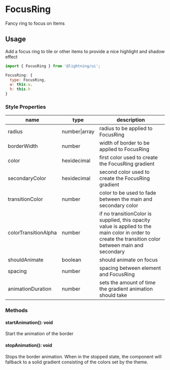 
# FocusRing

Fancy ring to focus on Items

## Usage

Add a focus ring to tile or other items to provide a nice highlight
and shadow effect

```js
import { FocusRing } from '@lightning/ui';

FocusRing: {
  type: FocusRing,
  w: this.w,
  h: this.h
}
```

<Canvas>
  <Story id="elements-focusring--basic" />
</Canvas>

### Style Properties

| name                 | type          | description                                                                                                                                           |
| -------------------- | ------------- | ----------------------------------------------------------------------------------------------------------------------------------------------------- |
| radius               | number\|array | radius to be applied to FocusRing                                                                                                                     |
| borderWidth          | number        | width of border to be applied to FocusRing                                                                                                            |
| color                | hexidecimal   | first color used to create the FocusRing gradient                                                                                                     |
| secondaryColor       | hexidecimal   | second color used to create the FocusRing gradient                                                                                                    |
| transitionColor      | number        | color to be used to fade between the main and secondary color                                                                                         |
| colorTransitionAlpha | number        | if no transitionColor is supplied, this opacity value is applied to the main color in order to create the transition color between main and secondary |
| shouldAnimate        | boolean       | should animate on focus                                                                                                                               |
| spacing              | number        | spacing between element and FocusRing                                                                                                                 |
| animationDuration    | number        | sets the amount of time the gradient animation should take                                                                                            |

### Methods

#### startAnimation(): void

Start the animation of the border

#### stopAnimation(): void

Stops the border animation. When in the stopped state, the component will fallback to a solid gradient consisting of the colors set by the theme.
